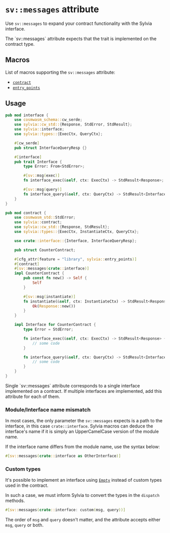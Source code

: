
# `sv::messages` attribute

Use `sv::messages` to expand your contract functionality with the Sylvia
interface.

<Callout>
  The `sv::messages` attribute expects that the trait is implemented on the
  contract type.
</Callout>

## Macros

List of macros supporting the `sv::messages` attribute:

- [`contract`](https://cosmwasm-docs.vercel.app/sylvia/macros/contract)
- [`entry_points`](https://docs.rs/sylvia/latest/sylvia/attr.entry_points.html)

## Usage

```rust
pub mod interface {
    use cosmwasm_schema::cw_serde;
    use sylvia::cw_std::{Response, StdError, StdResult};
    use sylvia::interface;
    use sylvia::types::{ExecCtx, QueryCtx};

    #[cw_serde]
    pub struct InterfaceQueryResp {}

    #[interface]
    pub trait Interface {
        type Error: From<StdError>;

        #[sv::msg(exec)]
        fn interface_exec(&self, ctx: ExecCtx) -> StdResult<Response>;

        #[sv::msg(query)]
        fn interface_query(&self, ctx: QueryCtx) -> StdResult<InterfaceQueryResp>;
    }
}

pub mod contract {
    use cosmwasm_std::StdError;
    use sylvia::contract;
    use sylvia::cw_std::{Response, StdResult};
    use sylvia::types::{ExecCtx, InstantiateCtx, QueryCtx};

    use crate::interface::{Interface, InterfaceQueryResp};

    pub struct CounterContract;

    #[cfg_attr(feature = "library", sylvia::entry_points)]
    #[contract]
    #[sv::messages(crate::interface)]
    impl CounterContract {
        pub const fn new() -> Self {
            Self
        }

        #[sv::msg(instantiate)]
        fn instantiate(&self, ctx: InstantiateCtx) -> StdResult<Response> {
            Ok(Response::new())
        }
    }

    impl Interface for CounterContract {
        type Error = StdError;

        fn interface_exec(&self, ctx: ExecCtx) -> StdResult<Response> {
            // some code
        }

        fn interface_query(&self, ctx: QueryCtx) -> StdResult<InterfaceQueryResp> {
            // some code
        }
    }
}
```

<Callout>
  Single `sv::messages` attribute corresponds to a single interface implemented
  on a contract. If multiple interfaces are implemented, add this attribute for
  each of them.
</Callout>

### Module/Interface name mismatch

In most cases, the only parameter the `sv::messages` expects is a path to the
interface, in this case `crate::interface`. Sylvia macros can deduce the
interface's name if it is simply an UpperCamelCase version of the module name.

If the interface name differs from the module name, use the syntax below:

```rust
#[sv::messages(crate::interface as OtherInterface)]
```

### Custom types

It's possible to implement an interface using
[`Empty`](https://docs.rs/cosmwasm-std/latest/cosmwasm_std/struct.Empty.html)
instead of custom types used in the contract.

In such a case, we must inform Sylvia to convert the types in the `dispatch`
methods.

```rust
#[sv::messages(crate::interface: custom(msg, query))]
```

The order of `msg` and `query` doesn't matter, and the attribute accepts either
`msg`, `query` or both.
